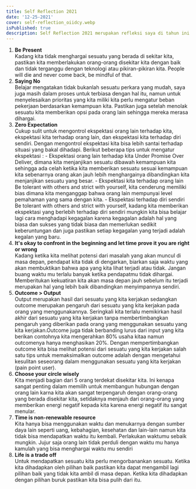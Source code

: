 ```yaml
---
title: Self Reflection 2021
date: '12-25-2021'
cover: self-reflection_oiidcy.webp
isPublished: true
description: Self Reflection 2021 merupakan refleksi saya di tahun ini.
---
```


1. **Be Present**  
   Kadang kita tidak menghargai sesuatu yang berada di sekitar kita, pastikan kita memberlakukan orang-orang disekitar kita dengan baik dan tidak terganggu dengan teknologi atau pikiran-pikiran kita. People will die and never come back, be mindful of that.
2. **Saying No**  
   Belajar mengatakan tidak bukanlah sesuatu perkara yang mudah, saya juga masih dalam proses untuk terbiasa dengan hal itu, namun untuk menyelesaikan prioritas yang kita miliki kita perlu mengatur beban pekerjaan berdasarkan kemampuan kita. Pastikan juga setelah menolak sesuatu kita memberikan opsi pada orang lain sehingga mereka merasa dihargai.
3. **Zero Expectation**  
   Cukup sulit untuk mengontrol ekspektasi orang lain terhadap kita, ekspektasi kita terhadap orang lain, dan ekspektasi kita terhadap diri sendiri. Dengan mengontrol ekspektasi kita bisa lebih santai terhadap situasi yang bakal dihadapi. Berikut beberapa tips untuk mengatur ekspektasi : - Ekspektasi orang lain terhadap kita
   Under Promise Over Deliver, dimana kita menjanjikan sesuatu dibawah kemampuan kita sehingga ada celah ketika kita memberikan sesuatu sesuai kemampuan kita sebenarnya orang akan jauh lebih menghargainya dibandingkan kita menjanjikan sesuatu yang besar. - Ekspektasi kita terhadap orang lain
   Be tolerant with others and strict with yourself, kita cenderung memiliki bias dimana kita menganggap bahwa orang lain mempunyai level pemahaman yang sama dengan kita. - Ekspektasi terhadap diri sendiri
   Be tolerant with others and strict with yourself, kadang kita memberikan ekspektasi yang berlebih terhadap diri sendiri mungkin kita bisa belajar lagi cara menghadapi kegagalan karena kegagalan adalah hal yang biasa dan sukses yang tidak biasa dan memerlukan sedikit keberuntungan dan juga pastikan setiap kegagalan yang terjadi adalah kegalan yang baru.
4. **It's okay to confront in the beginning and let time prove it you are right or wrong**  
   Kadang ketika kita melihat potensi dari masalah yang akan muncul di masa depan, pendapat kita tidak di dengarkan, biarkan saja waktu yang akan membuktikan bahwa apa yang kita lihat terjadi atau tidak. Jangan buang waktu mu terlalu banyak ketika pendapatmu tidak dihargai. Memberitukan kekuatiran kita akan masa depan jauh sebelum itu terjadi merupakan hal yang lebih baik dibandingkan menyimpannya sendiri.
5. **Outcome > Output**  
   Output merupakan hasil dari sesuatu yang kita kerjakan sedangkan outcome merupakan pengaruh dari sesuatu yang kita kerjakan pada orang yang menggunakannya. Seringkali kita terlalu memikirkan hasil akhir dari sesuatu yang kita kerjakan tanpa membertimbangkan pengaruh yang diberikan pada orang yang menggunakan sesuatu yang kita kerjakan.Outcome juga tidak berbanding lurus dari input yang kita berikan contohnya kita mengerahkan 80% usaha kitaa namun outcomenya hanya menghasikan 20%. Dengan mempertimbangkan outcome kita bisa melihat potensi dari sesuatu yang kita kerjakan salah satu tips untuk memaksimalkan outcome adalah dengan mengetahui kesulitan seseorang dalam menggunakan sesuatu yang kita kerjakan (pain point user).
6. **Choose your circle wisely**  
   Kita menjadi bagian dari 5 orang terdekat disekitar kita. Ini kenapa sangat penting dalam memilih untuk membangun hubungan dengan orang lain karna kita akan sangat terpengaruh dengan orang-orang yang berada disekitar kita, setidaknya menjauh dari orang-orang yang memberikan energi negatif kepada kita karena energi negatif itu sangat menular.
7. **Time is non-renewable resource**  
   Kita hanya bisa menggunakan waktu dan menukarnya dengan sumber daya lain seperti uang, kebahagian, kesehatan dan lain-lain namun kita tidak bisa mendapatkan waktu itu kembali. Perlakukan waktumu sebaik mungkin. Jujur saja orang lain tidak perduli dengan waktu mu hanya kamulah yang bisa menghargai waktu mu sendiri
8. **Life is a trade off**  
   Untuk mendapatkan sesuatu kita perlu mengorbanankan sesuatu. Ketika kita dihadapkan oleh pilihan baik pastikan kita dapat mengambil lagi pilihan baik yang tidak kita ambil di masa depan. Ketika kita dihadapkan dengan pilihan buruk pastikan kita bisa pulih dari itu.
